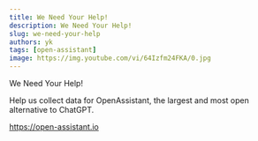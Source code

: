 ```yaml
---
title: We Need Your Help!
description: We Need Your Help!
slug: we-need-your-help
authors: yk
tags: [open-assistant]
image: https://img.youtube.com/vi/64Izfm24FKA/0.jpg
---
```



We Need Your Help!

Help us collect data for OpenAssistant, the largest and most open alternative to
ChatGPT.

https://open-assistant.io

<ReactPlayer
  controls
  width="100%"
  url="https://www.youtube.com/embed/64Izfm24FKA"
/>

<!--truncate-->
